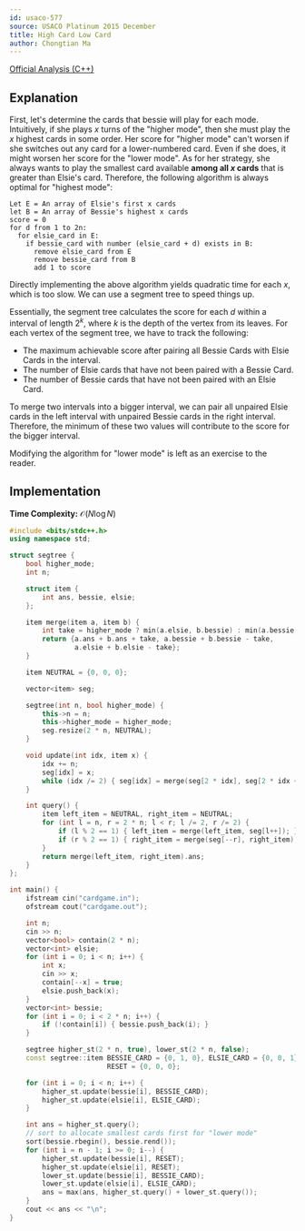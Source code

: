 ```yaml
---
id: usaco-577
source: USACO Platinum 2015 December
title: High Card Low Card
author: Chongtian Ma
---
```


[Official Analysis (C++)](https://usaco.org/current/data/sol_cardgame_platinum_dec15.html)

## Explanation

First, let's determine the cards that bessie will play for each mode.
Intuitively, if she plays $x$ turns of the "higher mode", then she must play the
$x$ highest cards in some order. Her score for "higher mode" can't worsen if she
switches out any card for a lower-numbered card. Even if she does, it might
worsen her score for the "lower mode". As for her strategy, she always wants to
play the smallest card available **among all $x$ cards** that is greater than
Elsie's card. Therefore, the following algorithm is always optimal for "highest
mode":

```
Let E = An array of Elsie's first x cards
let B = An array of Bessie's highest x cards
score = 0
for d from 1 to 2n:
  for elsie_card in E:
    if bessie_card with number (elsie_card + d) exists in B:
      remove elsie_card from E
      remove bessie_card from B
      add 1 to score
```

Directly implementing the above algorithm yields quadratic time for each $x$,
which is too slow. We can use a segment tree to speed things up.

Essentially, the segment tree calculates the score for each $d$ within a
interval of length $2^k$, where $k$ is the depth of the vertex from its leaves.
For each vertex of the segment tree, we have to track the following:

- The maximum achievable score after pairing all Bessie Cards with Elsie Cards
  in the interval.
- The number of Elsie cards that have not been paired with a Bessie Card.
- The number of Bessie cards that have not been paired with an Elsie Card.

To merge two intervals into a bigger interval, we can pair all unpaired Elsie
cards in the left interval with unpaired Bessie cards in the right interval.
Therefore, the minimum of these two values will contribute to the score for the
bigger interval.

Modifying the algorithm for "lower mode" is left as an exercise to the reader.

## Implementation

**Time Complexity:** $\mathcal{O}(N \log N)$

<LanguageSection>

<CPPSection>

```cpp
#include <bits/stdc++.h>
using namespace std;

struct segtree {
	bool higher_mode;
	int n;

	struct item {
		int ans, bessie, elsie;
	};

	item merge(item a, item b) {
		int take = higher_mode ? min(a.elsie, b.bessie) : min(a.bessie, b.elsie);
		return {a.ans + b.ans + take, a.bessie + b.bessie - take,
		        a.elsie + b.elsie - take};
	}

	item NEUTRAL = {0, 0, 0};

	vector<item> seg;

	segtree(int n, bool higher_mode) {
		this->n = n;
		this->higher_mode = higher_mode;
		seg.resize(2 * n, NEUTRAL);
	}

	void update(int idx, item x) {
		idx += n;
		seg[idx] = x;
		while (idx /= 2) { seg[idx] = merge(seg[2 * idx], seg[2 * idx + 1]); }
	}

	int query() {
		item left_item = NEUTRAL, right_item = NEUTRAL;
		for (int l = n, r = 2 * n; l < r; l /= 2, r /= 2) {
			if (l % 2 == 1) { left_item = merge(left_item, seg[l++]); }
			if (r % 2 == 1) { right_item = merge(seg[--r], right_item); }
		}
		return merge(left_item, right_item).ans;
	}
};

int main() {
	ifstream cin("cardgame.in");
	ofstream cout("cardgame.out");

	int n;
	cin >> n;
	vector<bool> contain(2 * n);
	vector<int> elsie;
	for (int i = 0; i < n; i++) {
		int x;
		cin >> x;
		contain[--x] = true;
		elsie.push_back(x);
	}
	vector<int> bessie;
	for (int i = 0; i < 2 * n; i++) {
		if (!contain[i]) { bessie.push_back(i); }
	}

	segtree higher_st(2 * n, true), lower_st(2 * n, false);
	const segtree::item BESSIE_CARD = {0, 1, 0}, ELSIE_CARD = {0, 0, 1},
	                    RESET = {0, 0, 0};

	for (int i = 0; i < n; i++) {
		higher_st.update(bessie[i], BESSIE_CARD);
		higher_st.update(elsie[i], ELSIE_CARD);
	}

	int ans = higher_st.query();
	// sort to allocate smallest cards first for "lower mode"
	sort(bessie.rbegin(), bessie.rend());
	for (int i = n - 1; i >= 0; i--) {
		higher_st.update(bessie[i], RESET);
		higher_st.update(elsie[i], RESET);
		lower_st.update(bessie[i], BESSIE_CARD);
		lower_st.update(elsie[i], ELSIE_CARD);
		ans = max(ans, higher_st.query() + lower_st.query());
	}
	cout << ans << "\n";
}
```

</CPPSection>

</LanguageSection>
